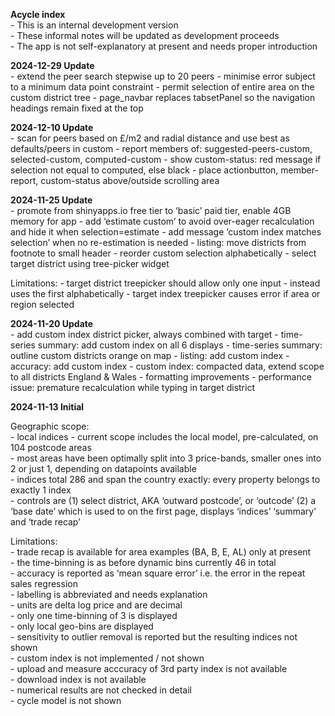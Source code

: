 
**Acycle index**   
- This is an internal development version  
- These informal notes will be updated as development proceeds  
- The app is not self-explanatory at present and needs proper introduction  

**2024-12-29 Update**  
- extend the peer search stepwise up to 20 peers
- minimise error subject to a minimum data point constraint
- permit selection of entire area on the custom district tree
- page_navbar replaces tabsetPanel so the navigation headings remain fixed at the top

**2024-12-10 Update**  
- scan for peers based on £/m2 and radial distance and use best as defaults/peers in custom 
- report members of: suggested-peers-custom, selected-custom, computed-custom
- show custom-status: red message if selection not equal to computed, else black
- place actionbutton, member-report, custom-status above/outside scrolling area

**2024-11-25 Update**  
- promote from shinyapps.io free tier to 'basic' paid tier, enable 4GB memory for app
- add 'estimate custom' to avoid over-eager recalculation and hide it when selection=estimate
- add message 'custom index matches selection' when no re-estimation is needed
- listing: move districts from footnote to small header
- reorder custom selection alphabetically
- select target district using tree-picker widget

Limitations:
- target district treepicker should allow only one input - instead uses the first alphabetically
- target index treepicker causes error if area or region selected

**2024-11-20 Update**  
- add custom index district picker, always combined with target
- time-series summary: add custom index on all 6 displays
- time-series summary: outline custom districts orange on map
- listing: add custom index 
- accuracy: add custom index 
- custom index: compacted data, extend scope to all districts England & Wales
- formatting improvements
- performance issue: premature recalculation while typing in target district  
  
**2024-11-13 Initial**  
  
Geographic scope:  
  -  local indices
  -  current scope includes the local model, pre-calculated, on 104 postcode areas  
  -  most areas have been optimally split into 3 price-bands, smaller ones into 2 or just 1, depending on datapoints available  
  -  indices total 286 and span the country exactly: every property belongs to exactly 1 index  
  -  controls are (1) select district, AKA 'outward postcode', or 'outcode' (2) a 'base date' which is used to on the first page, displays 'indices' 'summary' and 'trade recap'  

 Limitations:  
  -  trade recap is available for area examples (BA, B, E, AL) only at present  
  -  the time-binning is as before dynamic bins currently 46 in total  
  -  accuracy is reported as 'mean square error' i.e. the error in the repeat sales regression  
  -  labelling is abbreviated and needs explanation  
  -  units are delta log price and are decimal  
  -  only one time-binning of 3 is displayed   
  -  only local geo-bins are displayed  
  -  sensitivity to outlier removal is reported but the resulting indices not shown  
  -  custom index is not implemented / not shown  
  -  upload and measure acccuracy of 3rd party index is not available  
  -  download index is not available  
  -  numerical results are not checked in detail  
  -  cycle model is not shown  
